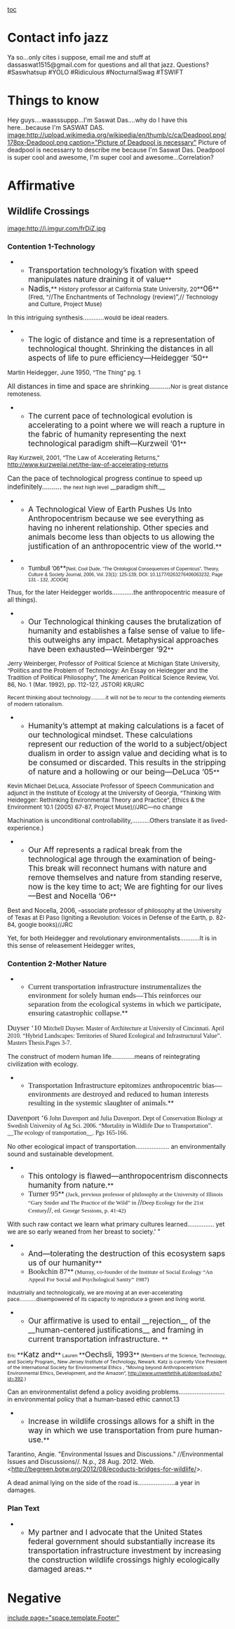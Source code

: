 [[toc]]
=Contact info jazz= 
Ya so...only cites i suppose, email me and stuff at dassaswat1515@gmail.com for questions and all that jazz. Questions? #Saswhatsup #YOLO #Ridiculous #NocturnalSwag #TSWIFT
=Things to know= 
Hey guys....waasssuppp...I'm Saswat Das....why do I have this here...because I'm SASWAT DAS.
[[image:http://upload.wikimedia.org/wikipedia/en/thumb/c/ca/Deadpool.png/178px-Deadpool.png caption="Picture of Deadpool is necessary"]]
Picture of deadpool is necessarry to describe me because I'm Saswat Das. Deadpool is super cool and awesome, I'm super cool and awesome...Correlation?
=Affirmative= 
==Wildlife Crossings== 
[[image:http://i.imgur.com/frDiZ.jpg]]
===Contention 1-Technology=== 
**<span style="font-size: 13pt;">Transportation technology’s fixation with speed manipulates nature draining it of value</span>**
**<span style="font-size: 13pt;">Nadis,</span>**<span style="font-size: 10pt;"> History professor at California State University, 20</span>**<span style="font-size: 13pt;">06</span>**<span style="font-size: 10pt;"> (Fred, “</span>//The Enchantments of Technology (review)”,// <span style="font-size: 10pt;">Technology and Culture, Project Muse)</span>

In this intriguing synthesis............<span style="font-size: 10pt;">would be ideal readers.</span>

**<span style="font-size: 13pt;">The logic of distance and time is a representation of technological thought. Shrinking the distances in all aspects of life to pure efficiency—Heidegger ‘50</span>**
<span style="font-size: 10pt;">Martin </span>Heidegger<span style="font-size: 10pt;">, June </span>1950<span style="font-size: 10pt;">, “The Thing” pg. 1</span>

<span style="font-size: 110%;">All distances in time and space are shrinking...........</span><span style="font-size: 10pt;">Nor is great distance remoteness.</span>

**<span style="font-size: 13pt;">The current pace of technological evolution is accelerating to a point where we will reach a rupture in the fabric of humanity representing the next technological paradigm shift—Kurzweil ‘01</span>**
<span style="font-size: 10pt;">Ray Kurzweil, 2001, “The Law of Accelerating Returns,” </span><span style="color: blue; font-size: 10pt;">[[http://www.kurzweilai.net/the-law-of-accelerating-returns]]</span>

<span style="font-size: 110%;">Can the pace of technological progress continue to speed up indefinitely.......... </span><span style="font-size: 9pt;">the next high level</span> __paradigm shift.__

**<span style="font-size: 13pt;">A Technological View of Earth Pushes Us Into Anthropocentrism because we see everything as having no inherent relationship. Other species and animals become less than objects to us allowing the justification of an anthropocentric view of the world.</span>**

**<span style="font-family: Verdana,sans-serif;">Turnbull '06</span>**<span style="font-family: Verdana,sans-serif; font-size: 8pt;">[Neil, Cool Dude, “The Ontological Consequences of Copernicus”, Theory, Culture & Society Journal, 2006, Vol. 23(1): 125-139, DOI: 10.1177/0263276406063232, Page 131 - 132, JCOOK]</span>

Thus, for the later Heidegger worlds............the anthropocentric measure of all things).

**<span style="font-size: 13pt;">Our Technological thinking causes the brutalization of humanity and establishes a false sense of value to life- this outweighs any impact. Metaphysical approaches have been exhausted—Weinberger ‘92</span>**
<span style="font-size: 10pt;">Jerry Weinberger, Professor of Political Science at Michigan State University, “Politics and the Problem of Technology: An Essay on Heidegger and the Tradition of Political Philosophy”, The American Political Science Review, Vol. 86, No. 1 (Mar. 1992), pp. 112-127, JSTOR) KR/JRC</span>

<span style="font-size: 12px;">Recent thinking about technology..........it will not be to recur to the contending elements of modern rationalism.</span>

**<span style="font-size: 13pt;">Humanity’s attempt at making calculations is a facet of our technological mindset. These calculations represent our reduction of the world to a subject/object dualism in order to assign value and deciding what is to be consumed or discarded. This results in the stripping of nature and a hollowing or our being—DeLuca ‘05</span>**
<span style="font-size: 10pt;">Kevin Michael DeLuca, Associate Professor of Speech Communication and adjunct in the Institute of Ecology at the University of Georgia, “Thinking With Heidegger: Rethinking Environmental Theory and Practice”, Ethics & the Environment 10.1 (2005) 67-87, Project Muse)//JRC—no change</span>

Machination is unconditional controllability,..........Others translate it as lived-experience.)

**<span style="font-size: 13pt;">Our Aff represents a radical break from the technological age through the examination of being- This break will reconnect humans with nature and remove themselves and nature from standing reserve, now is the key time to act; We are fighting for our lives—Best and Nocella ‘06</span>**
Best and Nocella, 2006,<span style="font-size: 10pt;"> –associate professor of philosophy at the University of Texas at El Paso (Igniting a Revolution: Voices in Defense of the Earth, p. 82-84, google books)//JRC</span>

Yet, for both Heidegger and revolutionary environmentalists...........It is in this sense of releasement Heidegger writes, 

===Contention 2-Mother Nature=== 
**<span style="font-family: Georgia,serif; font-size: 13pt;">Current transportation infrastructure instrumentalizes the environment for solely human ends—This reinforces our separation from the ecological systems in which we participate, ensuring catastrophic collapse.</span>**
<span style="font-family: Georgia,serif; font-size: 13pt;">Duyser ‘10</span>
<span style="font-family: Georgia,serif;">Mitchell Duyser. Master of Architecture at University of Cincinnati. April 2010. “Hybrid Landscapes: Territories of Shared Ecological and Infrastructural Value”. Masters Thesis.Pages 3-7.</span>

The construct of modern human life.............means of reintegrating civilization with ecology.

**<span style="font-family: Georgia,serif; font-size: 13pt;">Transportation Infrastructure epitomizes anthropocentric bias—environments are destroyed and reduced to human interests resulting in the systemic slaughter of animals.</span>**

<span style="font-family: Georgia,serif; font-size: 13pt;">Davenport ‘6</span>
<span style="font-family: Georgia,serif;">John Davenport and Julia Davenport. Dept of Conservation Biology at Swedish University of Ag Sci. 2006. “Mortality in Wildlife Due to Transportation”. __The ecology of transportation__. Pgs 165-166.</span>

No other ecological impact of transportation................... an environmentally sound and sustainable development. 

**<span style="font-size: 13pt;">This ontology is flawed—anthropocentrism disconnects humanity from nature.</span>**
**<span style="font-family: 'Times New Roman',serif; font-size: 13pt;">Turner 95</span>**<span style="font-family: 'Times New Roman',serif; font-size: 10pt;"> (Jack, previous professor of philosophy at the University of Illinois “Gary Snider and The Practice of the Wild” in </span>//<span style="font-family: 'Times New Roman',serif; font-size: 10pt;">Deep Ecology for the 21st Century</span>//<span style="font-family: 'Times New Roman',serif; font-size: 10pt;">, ed. George Sessions, p. 41-42)</span>

With such raw contact we learn what primary cultures learned............... yet we are so early weaned from her breast to society.' " 

**<span style="font-size: 13pt;">And—tolerating the destruction of this ecosystem saps us of our humanity</span>**
**<span style="font-family: 'Times New Roman',serif; font-size: 13pt;">Bookchin 87</span>**<span style="font-family: 'Times New Roman',serif; font-size: 10pt;"> (Murray, co-founder of the Institute of Social Ecology “An Appeal For Social and Psychological Sanity” 1987)</span>

<span style="font-size: 12px;">Industrially and technologically, we are moving at an ever-accelerating pace...........disempowered of its capacity to reproduce a green and living world.</span>


**<span style="font-size: 13pt;">Our affirmative is used to entail __rejection__ of the __human-centered justifications__ and framing in current transportation infrastructure. </span>**
<span style="font-size: 8pt;">Eric </span>**<span style="font-size: 13pt;">Katz and</span>**<span style="font-size: 8pt;"> Lauren </span>**<span style="font-size: 13pt;">Oechsli, 1993</span>**<span style="font-size: 8pt;"> (Members of the Science, Technology, and Society Program,, New Jersey Institute of Technology, Newark. Katz is currently Vice President of the International Society for Environmental Ethics , “Moving beyond Anthropocentrism: Environmental Ethics, Development, and the Amazon”, </span><span style="color: windowtext; font-size: 8pt; text-decoration: initial;">[[http://www.umweltethik.at/download.php?id=392]]</span><span style="font-size: 8pt;">.)</span>

Can an environmentalist defend a policy avoiding problems.......................... in environmental policy that a human-based ethic cannot.13

**<span style="font-size: 13pt;">Increase in wildlife crossings allows for a shift in the way in which we use transportation from pure human-use.</span>**
Tarantino, Angie. "Environmental Issues and Discussions." //Environmental Issues and Discussions//. N.p., 28 Aug. 2012. Web. <http://begreen.botw.org/2012/08/ecoducts-bridges-for-wildlife/>.

A dead animal lying on the side of the road is.....................a year in damages. 

===Plan Text=== 
**<span style="font-size: 13pt;">My partner and I advocate that the United States federal government should substantially increase its transportation infrastructure investment by increasing the construction wildlife crossings highly ecologically damaged areas.</span>**
=Negative= 

[[include page="space.template.Footer"]]